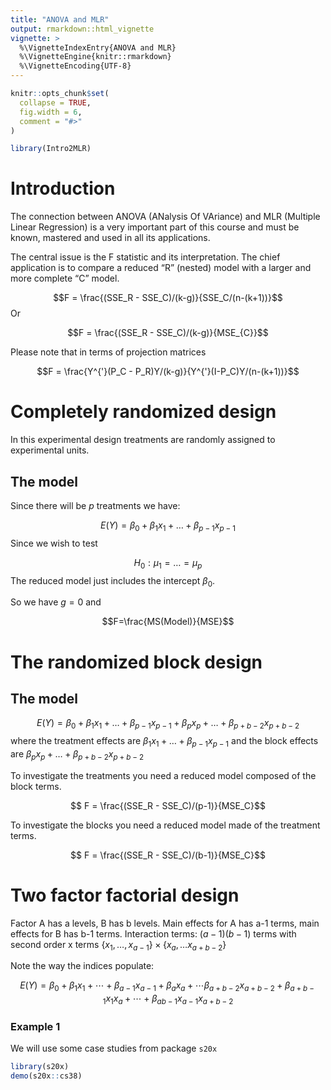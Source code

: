 ```yaml
---
title: "ANOVA and MLR"
output: rmarkdown::html_vignette
vignette: >
  %\VignetteIndexEntry{ANOVA and MLR}
  %\VignetteEngine{knitr::rmarkdown}
  %\VignetteEncoding{UTF-8}
---
```


```r
knitr::opts_chunk$set(
  collapse = TRUE,
  fig.width = 6,
  comment = "#>"
)
```

```r
library(Intro2MLR)
```


# Introduction

The connection between ANOVA (ANalysis Of VAriance) and MLR (Multiple Linear Regression) is a very important part of this course and must be known, mastered and used in all its applications.

The central issue is the F statistic and its interpretation. The chief application is to compare a reduced "R" (nested) model with a larger and more complete "C" model.

$$F = \frac{(SSE_R - SSE_C)/(k-g)}{SSE_C/(n-(k+1))}$$
Or 

$$F = \frac{(SSE_R - SSE_C)/(k-g)}{MSE_{C}}$$

Please note that in terms of projection matrices

$$F = \frac{Y^{'}(P_C - P_R)Y/(k-g)}{Y^{'}(I-P_C)Y/(n-(k+1))}$$

# Completely randomized design

In this experimental design treatments are randomly assigned to experimental units.

## The model 

Since there will be $p$ treatments we have:

$$E(Y)=\beta_0 + \beta_1x_1 + \ldots + \beta_{p-1}x_{p-1}$$
Since we wish to test 

$$H_0: \mu_1 = \ldots =\mu_p$$
The reduced model just includes the intercept $\beta_0$.

So we have $g=0$ and 

$$F=\frac{MS(Model)}{MSE}$$

# The randomized block design

## The model

$$E(Y) = \beta_0 + \beta_1x_1+\ldots + \beta_{p-1}x_{p-1} + \beta_px_p +\ldots + \beta_{p+b-2}x_{p+b-2} $$
where the treatment effects are $\beta_1x_1+\ldots + \beta_{p-1}x_{p-1}$ and the block effects are $\beta_px_p +\ldots + \beta_{p+b-2}x_{p+b-2}$

To investigate the treatments you need a reduced model composed of the block terms.


$$ F = \frac{(SSE_R - SSE_C)/(p-1)}{MSE_C}$$

To investigate the blocks you need a reduced model made of the treatment terms.


$$ F = \frac{(SSE_R - SSE_C)/(b-1)}{MSE_C}$$


# Two factor factorial design

Factor A has a levels, B has  b levels. Main effects for A has a-1 terms, main effects for  B has b-1 terms. Interaction terms: $(a-1)(b-1)$ terms with second order x terms $\{x_1,\ldots ,x_{a-1}\}\times \{ x_{a},\ldots x_{a+b-2}\}$

Note the way the indices populate:

$$E(Y) = \beta_0 + \beta_1x_1 + \cdots + \beta_{a-1}x_{a-1} + \beta_{a}x_{a}+\cdots \beta_{a+b-2}x_{a+b-2} + \beta_{a+b-1}x_{1}x_{a} +\cdots + \beta_{ab-1}x_{a-1}x_{a+b-2}$$



### Example 1


We will use some case studies from package `s20x`

```r
library(s20x)
demo(s20x::cs38)
```

